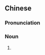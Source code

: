 {{also|麻黄碱}}
==Chinese==
{{zh-forms|s=麻黄碱|type=21}}
{{wikipedia|lang=zh}}

===Pronunciation===
{{zh-pron
|m=máhuángjiǎn
|c=maa4 wong4 gaan2
|cat=n
}}

===Noun===
{{zh-noun}}

# {{zh-alt-name|麻黃素}}